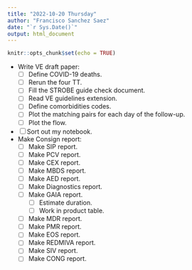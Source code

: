 ```yaml
---
title: "2022-10-20 Thursday"
author: "Francisco Sanchez Saez"
date: "`r Sys.Date()`"
output: html_document
---
```


```r
knitr::opts_chunk$set(echo = TRUE)

```

- Write VE draft paper:
  - [ ] Define COVID-19 deaths.
  - [ ] Rerun the four TT.
  - [ ] Fill the STROBE guide check document.
  - [ ] Read VE guidelines extension.
  - [ ] Define comorbidities codes.
  - [ ] Plot the matching pairs for each day of the follow-up.
  - [ ] Plot the flow.
- [ ] Sort out my notebook.
- Make Consign report:
  - [ ] Make SIP report.
  - [ ] Make PCV report.
  - [ ] Make CEX report.
  - [ ] Make MBDS report.
  - [ ] Make AED report.
  - [ ] Make Diagnostics report.
  - [ ] Make GAIA report.
    - [ ] Estimate duration.
    - [ ] Work in product table.
  - [ ] Make MDR report.
  - [ ] Make PMR report.
  - [ ] Make EOS report.
  - [ ] Make REDMIVA report.
  - [ ] Make SIV report.
  - [ ] Make CONG report.

